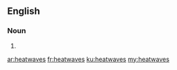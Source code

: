 ==English==

===Noun===
{{head|en}}

# {{plural of|heatwave}}

[[ar:heatwaves]]
[[fr:heatwaves]]
[[ku:heatwaves]]
[[my:heatwaves]]
